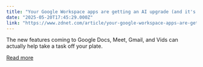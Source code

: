 ```yaml
---
title: "Your Google Workspace apps are getting an AI upgrade (and it's a productivity booster)"
date: "2025-05-20T17:45:29.000Z"
link: "https://www.zdnet.com/article/your-google-workspace-apps-are-getting-an-ai-upgrade-and-its-a-productivity-booster/"
---
```


The new features coming to Google Docs, Meet, Gmail, and Vids can actually help take a task off your plate.

[Read more](https://www.zdnet.com/article/your-google-workspace-apps-are-getting-an-ai-upgrade-and-its-a-productivity-booster/)
